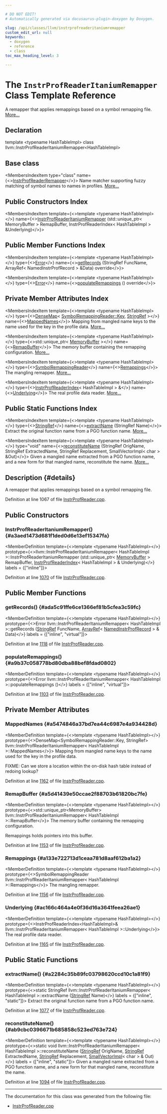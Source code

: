 ```yaml
---

# DO NOT EDIT!
# Automatically generated via docusaurus-plugin-doxygen by Doxygen.

slug: /api/classes/llvm/instrprofreaderitaniumremapper
custom_edit_url: null
keywords:
  - doxygen
  - reference
  - class
toc_max_heading_level: 3

---
```





# The `InstrProfReaderItaniumRemapper` Class Template Reference

<DoxygenPage pluginConfig={pluginConfig}>

A remapper that applies remappings based on a symbol remapping file. <a href="#details">More...</a>

## Declaration

<CodeBlock>template &lt;typename HashTableImpl&gt;
class llvm::InstrProfReaderItaniumRemapper&lt;HashTableImpl&gt;</CodeBlock>

## Base class

<MembersIndex>

<MembersIndexItem
  type="class"
  name={<><a href="/docs/api/classes/llvm/instrprofreaderremapper">InstrProfReaderRemapper</a></>}>
Name matcher supporting fuzzy matching of symbol names to names in profiles. <a href="/docs/api/classes/llvm/instrprofreaderremapper/#details">More...</a>
</MembersIndexItem>

</MembersIndex>

## Public Constructors Index

<MembersIndex>

<MembersIndexItem
  template={<>template &lt;typename HashTableImpl&gt;</>}
  name={<><a href="#a3aed1473d681f1ded0d6e13ef15347fa">InstrProfReaderItaniumRemapper</a> (std::unique&#95;ptr&lt; MemoryBuffer &gt; RemapBuffer, InstrProfReaderIndex&lt; HashTableImpl &gt; &amp;Underlying)</>}>
</MembersIndexItem>

</MembersIndex>

## Public Member Functions Index

<MembersIndex>

<MembersIndexItem
  template={<>template &lt;typename HashTableImpl&gt;</>}
  type={<><a href="/docs/api/classes/llvm/error">Error</a></>}
  name={<><a href="#ada5c91ffe6ce1366ef81b5cfea3c59fc">getRecords</a> (StringRef FuncName, ArrayRef&lt; NamedInstrProfRecord &gt; &amp;Data) override</>}>
</MembersIndexItem>

<MembersIndexItem
  template={<>template &lt;typename HashTableImpl&gt;</>}
  type={<><a href="/docs/api/classes/llvm/error">Error</a></>}
  name={<><a href="#a9b37c058778bd80dba88bef8fdad0802">populateRemappings</a> () override</>}>
</MembersIndexItem>

</MembersIndex>

## Private Member Attributes Index

<MembersIndex>

<MembersIndexItem
  template={<>template &lt;typename HashTableImpl&gt;</>}
  type={<><a href="/docs/api/classes/llvm/densemap">DenseMap</a>&lt; <a href="/docs/api/classes/llvm/symbolremappingreader/#a927d799644c7df94d198980a02abcc14">SymbolRemappingReader::Key</a>, <a href="/docs/api/classes/llvm/stringref">StringRef</a> &gt;</>}
  name={<><a href="#a5474846a37bd7ea44c6987e4a934428d">MappedNames</a></>}>
Mapping from mangled name keys to the name used for the key in the profile data. <a href="#a5474846a37bd7ea44c6987e4a934428d">More...</a>
</MembersIndexItem>

<MembersIndexItem
  template={<>template &lt;typename HashTableImpl&gt;</>}
  type={<>std::unique&#95;ptr&lt; <a href="/docs/api/classes/llvm/memorybuffer">MemoryBuffer</a> &gt;</>}
  name={<><a href="#a5d41439e50ccae2f88703b61820bc7fe">RemapBuffer</a></>}>
The memory buffer containing the remapping configuration. <a href="#a5d41439e50ccae2f88703b61820bc7fe">More...</a>
</MembersIndexItem>

<MembersIndexItem
  template={<>template &lt;typename HashTableImpl&gt;</>}
  type={<><a href="/docs/api/classes/llvm/symbolremappingreader">SymbolRemappingReader</a></>}
  name={<><a href="#a133e722713d1ceaa781d8aaf612ba1a2">Remappings</a></>}>
The mangling remapper. <a href="#a133e722713d1ceaa781d8aaf612ba1a2">More...</a>
</MembersIndexItem>

<MembersIndexItem
  template={<>template &lt;typename HashTableImpl&gt;</>}
  type={<><a href="/docs/api/classes/llvm/instrprofreaderindex">InstrProfReaderIndex</a>&lt; HashTableImpl &gt; &amp;</>}
  name={<><a href="#ac166c464a4e0f36d16a3641feea26ae1">Underlying</a></>}>
The real profile data reader. <a href="#ac166c464a4e0f36d16a3641feea26ae1">More...</a>
</MembersIndexItem>

</MembersIndex>

## Public Static Functions Index

<MembersIndex>

<MembersIndexItem
  template={<>template &lt;typename HashTableImpl&gt;</>}
  type={<><a href="/docs/api/classes/llvm/stringref">StringRef</a></>}
  name={<><a href="#a2284c35b89fc03798620ccd10c1a81f9">extractName</a> (StringRef Name)</>}>
Extract the original function name from a PGO function name. <a href="#a2284c35b89fc03798620ccd10c1a81f9">More...</a>
</MembersIndexItem>

<MembersIndexItem
  template={<>template &lt;typename HashTableImpl&gt;</>}
  type="void"
  name={<><a href="#ab9cbc0396671b685858c523ed763e724">reconstituteName</a> (StringRef OrigName, StringRef ExtractedName, StringRef Replacement, SmallVectorImpl&lt; char &gt; &amp;Out)</>}>
Given a mangled name extracted from a PGO function name, and a new form for that mangled name, reconstitute the name. <a href="#ab9cbc0396671b685858c523ed763e724">More...</a>
</MembersIndexItem>

</MembersIndex>

## Description {#details}

A remapper that applies remappings based on a symbol remapping file.

Definition at line 1067 of file <a href="/docs/api/files/lib/lib/profiledata/instrprofreader-cpp">InstrProfReader.cpp</a>.

<SectionDefinition>

## Public Constructors

### InstrProfReaderItaniumRemapper() {#a3aed1473d681f1ded0d6e13ef15347fa}

<MemberDefinition
  template={<>template &lt;typename HashTableImpl&gt;</>}
  prototype={<>llvm::InstrProfReaderItaniumRemapper&lt; HashTableImpl &gt;::InstrProfReaderItaniumRemapper (std::unique&#95;ptr&lt; <a href="/docs/api/classes/llvm/memorybuffer">MemoryBuffer</a> &gt; RemapBuffer, <a href="/docs/api/classes/llvm/instrprofreaderindex">InstrProfReaderIndex</a>&lt; HashTableImpl &gt; &amp; Underlying)</>}
  labels = {["inline"]}>

Definition at line <a href="/docs/api/files/lib/lib/profiledata/instrprofreader-cpp/#l01070">1070</a> of file <a href="/docs/api/files/lib/lib/profiledata/instrprofreader-cpp">InstrProfReader.cpp</a>.
</MemberDefinition>

</SectionDefinition>

<SectionDefinition>

## Public Member Functions

### getRecords() {#ada5c91ffe6ce1366ef81b5cfea3c59fc}

<MemberDefinition
  template={<>template &lt;typename HashTableImpl&gt;</>}
  prototype={<>Error llvm::InstrProfReaderItaniumRemapper&lt; HashTableImpl &gt;::getRecords (<a href="/docs/api/classes/llvm/stringref">StringRef</a> FuncName, <a href="/docs/api/classes/llvm/arrayref">ArrayRef</a>&lt; <a href="/docs/api/structs/llvm/namedinstrprofrecord">NamedInstrProfRecord</a> &gt; &amp; Data)</>}
  labels = {["inline", "virtual"]}>

Definition at line <a href="/docs/api/files/lib/lib/profiledata/instrprofreader-cpp/#l01118">1118</a> of file <a href="/docs/api/files/lib/lib/profiledata/instrprofreader-cpp">InstrProfReader.cpp</a>.
</MemberDefinition>

### populateRemappings() {#a9b37c058778bd80dba88bef8fdad0802}

<MemberDefinition
  template={<>template &lt;typename HashTableImpl&gt;</>}
  prototype={<>Error llvm::InstrProfReaderItaniumRemapper&lt; HashTableImpl &gt;::populateRemappings ()</>}
  labels = {["inline", "virtual"]}>

Definition at line <a href="/docs/api/files/lib/lib/profiledata/instrprofreader-cpp/#l01103">1103</a> of file <a href="/docs/api/files/lib/lib/profiledata/instrprofreader-cpp">InstrProfReader.cpp</a>.
</MemberDefinition>

</SectionDefinition>

<SectionDefinition>

## Private Member Attributes

### MappedNames {#a5474846a37bd7ea44c6987e4a934428d}

<MemberDefinition
  template={<>template &lt;typename HashTableImpl&gt;</>}
  prototype={<>DenseMap&lt;SymbolRemappingReader::Key, StringRef&gt; llvm::InstrProfReaderItaniumRemapper&lt; HashTableImpl &gt;::MappedNames</>}>
Mapping from mangled name keys to the name used for the key in the profile data.

FIXME: Can we store a location within the on-disk hash table instead of redoing lookup?

Definition at line <a href="/docs/api/files/lib/lib/profiledata/instrprofreader-cpp/#l01162">1162</a> of file <a href="/docs/api/files/lib/lib/profiledata/instrprofreader-cpp">InstrProfReader.cpp</a>.
</MemberDefinition>

### RemapBuffer {#a5d41439e50ccae2f88703b61820bc7fe}

<MemberDefinition
  template={<>template &lt;typename HashTableImpl&gt;</>}
  prototype={<>std::unique&#95;ptr&lt;MemoryBuffer&gt; llvm::InstrProfReaderItaniumRemapper&lt; HashTableImpl &gt;::RemapBuffer</>}>
The memory buffer containing the remapping configuration.

Remappings holds pointers into this buffer.

Definition at line <a href="/docs/api/files/lib/lib/profiledata/instrprofreader-cpp/#l01153">1153</a> of file <a href="/docs/api/files/lib/lib/profiledata/instrprofreader-cpp">InstrProfReader.cpp</a>.
</MemberDefinition>

### Remappings {#a133e722713d1ceaa781d8aaf612ba1a2}

<MemberDefinition
  template={<>template &lt;typename HashTableImpl&gt;</>}
  prototype={<>SymbolRemappingReader llvm::InstrProfReaderItaniumRemapper&lt; HashTableImpl &gt;::Remappings</>}>
The mangling remapper.

Definition at line <a href="/docs/api/files/lib/lib/profiledata/instrprofreader-cpp/#l01156">1156</a> of file <a href="/docs/api/files/lib/lib/profiledata/instrprofreader-cpp">InstrProfReader.cpp</a>.
</MemberDefinition>

### Underlying {#ac166c464a4e0f36d16a3641feea26ae1}

<MemberDefinition
  template={<>template &lt;typename HashTableImpl&gt;</>}
  prototype={<>InstrProfReaderIndex&lt;HashTableImpl&gt;&amp; llvm::InstrProfReaderItaniumRemapper&lt; HashTableImpl &gt;::Underlying</>}>
The real profile data reader.

Definition at line <a href="/docs/api/files/lib/lib/profiledata/instrprofreader-cpp/#l01165">1165</a> of file <a href="/docs/api/files/lib/lib/profiledata/instrprofreader-cpp">InstrProfReader.cpp</a>.
</MemberDefinition>

</SectionDefinition>

<SectionDefinition>

## Public Static Functions

### extractName() {#a2284c35b89fc03798620ccd10c1a81f9}

<MemberDefinition
  template={<>template &lt;typename HashTableImpl&gt;</>}
  prototype={<>static StringRef llvm::InstrProfReaderItaniumRemapper&lt; HashTableImpl &gt;::extractName (<a href="/docs/api/classes/llvm/stringref">StringRef</a> Name)</>}
  labels = {["inline", "static"]}>
Extract the original function name from a PGO function name.

Definition at line <a href="/docs/api/files/lib/lib/profiledata/instrprofreader-cpp/#l01077">1077</a> of file <a href="/docs/api/files/lib/lib/profiledata/instrprofreader-cpp">InstrProfReader.cpp</a>.
</MemberDefinition>

### reconstituteName() {#ab9cbc0396671b685858c523ed763e724}

<MemberDefinition
  template={<>template &lt;typename HashTableImpl&gt;</>}
  prototype={<>static void llvm::InstrProfReaderItaniumRemapper&lt; HashTableImpl &gt;::reconstituteName (<a href="/docs/api/classes/llvm/stringref">StringRef</a> OrigName, <a href="/docs/api/classes/llvm/stringref">StringRef</a> ExtractedName, <a href="/docs/api/classes/llvm/stringref">StringRef</a> Replacement, <a href="/docs/api/classes/llvm/smallvectorimpl">SmallVectorImpl</a>&lt; char &gt; &amp; Out)</>}
  labels = {["inline", "static"]}>
Given a mangled name extracted from a PGO function name, and a new form for that mangled name, reconstitute the name.

Definition at line <a href="/docs/api/files/lib/lib/profiledata/instrprofreader-cpp/#l01094">1094</a> of file <a href="/docs/api/files/lib/lib/profiledata/instrprofreader-cpp">InstrProfReader.cpp</a>.
</MemberDefinition>

</SectionDefinition>

<hr/>

The documentation for this class was generated from the following file:

<ul>
<li><a href="/docs/api/files/lib/lib/profiledata/instrprofreader-cpp">InstrProfReader.cpp</a></li>
</ul>

</DoxygenPage>
